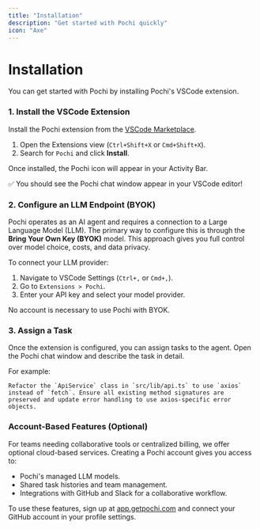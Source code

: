 ```yaml
---
title: "Installation"
description: "Get started with Pochi quickly"
icon: "Axe"
---
```


# **Installation**

You can get started with Pochi by installing Pochi's VSCode extension.

### **1. Install the VSCode Extension**

Install the Pochi extension from the [VSCode Marketplace](https://marketplace.visualstudio.com/items?itemName=TabbyML.pochi).

1. Open the Extensions view (`Ctrl+Shift+X` or `Cmd+Shift+X`).
2. Search for `Pochi` and click **Install**.

Once installed, the Pochi icon will appear in your Activity Bar.

<Callout title="Getting Started">
 ✅ You should see the Pochi chat window appear in your VSCode editor!
</Callout>

### **2. Configure an LLM Endpoint (BYOK)**

Pochi operates as an AI agent and requires a connection to a Large Language Model (LLM). The primary way to configure this is through the **Bring Your Own Key (BYOK)** model. This approach gives you full control over model choice, costs, and data privacy.

To connect your LLM provider:

1. Navigate to VSCode Settings (`Ctrl+,` or `Cmd+,`).
2. Go to `Extensions > Pochi`.
3. Enter your API key and select your model provider.

No account is necessary to use Pochi with BYOK.


### **3. Assign a Task**

Once the extension is configured, you can assign tasks to the agent. Open the Pochi chat window and describe the task in detail.

For example:
```
Refactor the `ApiService` class in `src/lib/api.ts` to use `axios` instead of `fetch`. Ensure all existing method signatures are preserved and update error handling to use axios-specific error objects.
```

### **Account-Based Features (Optional)**

For teams needing collaborative tools or centralized billing, we offer optional cloud-based services. Creating a Pochi account gives you access to:

- Pochi's managed LLM models.
- Shared task histories and team management.
- Integrations with GitHub and Slack for a collaborative workflow.

To use these features, sign up at [app.getpochi.com](http://app.getpochi.com) and connect your GitHub account in your profile settings.
